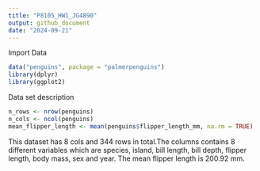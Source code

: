 ```yaml
---
title: "P8105_HW1_JG4890"
output: github_document
date: "2024-09-21"
---
```

Import Data
```r
data("penguins", package = "palmerpenguins")
library(dplyr)
library(ggplot2)
```
Data set description
```r
n_rows <- nrow(penguins)
n_cols <- ncol(penguins)
mean_flipper_length <- mean(penguins$flipper_length_mm, na.rm = TRUE)
```
This dataset has 8 cols and 344 rows in total.The columns contains 8 different variables which are species, island, bill length, bill depth, flipper length, body mass, sex and year. The mean flipper length is 200.92 mm.

